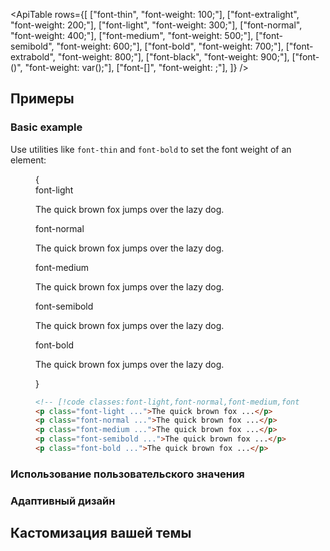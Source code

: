 

<ApiTable
  rows={[
    ["font-thin", "font-weight: 100;"],
    ["font-extralight", "font-weight: 200;"],
    ["font-light", "font-weight: 300;"],
    ["font-normal", "font-weight: 400;"],
    ["font-medium", "font-weight: 500;"],
    ["font-semibold", "font-weight: 600;"],
    ["font-bold", "font-weight: 700;"],
    ["font-extrabold", "font-weight: 800;"],
    ["font-black", "font-weight: 900;"],
    ["font-(<custom-property>)", "font-weight: var(<custom-property>);"],
    ["font-[<value>]", "font-weight: <value>;"],
  ]}
/>

## Примеры

### Basic example

Use utilities like `font-thin` and `font-bold` to set the font weight of an element:

<Figure>

<Example>
  {
    <div className="flex flex-col gap-8">
      <div>
        <span className="mb-3 font-mono text-sm font-medium text-gray-500 dark:text-gray-400">font-light</span>
        <p className="text-lg font-light text-gray-900 dark:text-gray-200">
          The quick brown fox jumps over the lazy dog.
        </p>
      </div>
      <div>
        <span className="mb-3 font-mono text-sm font-medium text-gray-500 dark:text-gray-400">font-normal</span>
        <p className="text-lg font-normal text-gray-900 dark:text-gray-200">
          The quick brown fox jumps over the lazy dog.
        </p>
      </div>
      <div>
        <span className="mb-3 font-mono text-sm font-medium text-gray-500 dark:text-gray-400">font-medium</span>
        <p className="text-lg font-medium text-gray-900 dark:text-gray-200">
          The quick brown fox jumps over the lazy dog.
        </p>
      </div>
      <div>
        <span className="mb-3 font-mono text-sm font-medium text-gray-500 dark:text-gray-400">font-semibold</span>
        <p className="text-lg font-semibold text-gray-900 dark:text-gray-200">
          The quick brown fox jumps over the lazy dog.
        </p>
      </div>
      <div>
        <span className="mb-3 font-mono text-sm font-medium text-gray-500 dark:text-gray-400">font-bold</span>
        <p className="text-lg font-bold text-gray-900 dark:text-gray-200">
          The quick brown fox jumps over the lazy dog.
        </p>
      </div>
    </div>
  }
</Example>

```html
<!-- [!code classes:font-light,font-normal,font-medium,font-semibold,font-bold] -->
<p class="font-light ...">The quick brown fox ...</p>
<p class="font-normal ...">The quick brown fox ...</p>
<p class="font-medium ...">The quick brown fox ...</p>
<p class="font-semibold ...">The quick brown fox ...</p>
<p class="font-bold ...">The quick brown fox ...</p>
```

</Figure>

### Использование пользовательского значения

<UsingACustomValue element="p" utility="font" value="1000" name="font weight" variable="font-weight" />

### Адаптивный дизайн

<ResponsiveDesign element="p" property="font-weight" defaultClass="font-normal" featuredClass="font-bold" />

## Кастомизация вашей темы

<CustomizingYourTheme utility="font" themeKey="font-weight" name="font weight" customValue="1000" customName="extrablack" />
